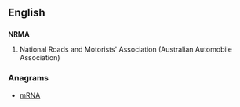 ==English==

==={{initialism}}===
'''NRMA'''

# National Roads and Motorists' Association (Australian Automobile Association)

===Anagrams===
* [[mRNA#English|mRNA]]